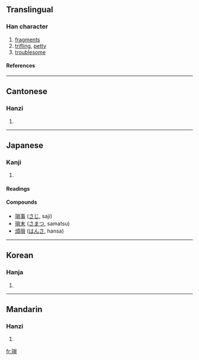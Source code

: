 {{see|琐}}

==Translingual==
===Han character===
{{Han char|rn=96|rad=玉|as=10|sn=14|four=1918<sub>6</sub>|canj=一土火月金 (MGFBC)}}
# [[fragments]]
# [[trifling]], [[petty]]
# [[troublesome]]
====References====
{{Han ref|kx=0738.230|dkj=21147|dj=1149.070|hdz=21130.150|uh=7463|ud=29795|bh=BABE|bd=47806}}

----
==Cantonese==
===Hanzi===
{{yue-hanzi|jyut=|y=so2}}
# {{defn|Cantonese}}

----
==Japanese==
===Kanji===
{{ja-kanji|grade=|rs=玉10}}
# {{defn|Japanese}} 
====Readings====
{{ja-readings|on=[[さ]] (sa)|kun=[[ちいさい]] (chiisai)}}
====Compounds====
*[[瑣事]] ([[さじ]], saji)
*[[瑣末]] ([[さまつ]], samatsu)
*[[煩瑣]] ([[はんさ]], hansa)
----
==Korean==
===Hanja===
{{ko-hanja|hangeul=쇄|eumhun=|rv=swae|mr=swae|y=sway}}
# {{defn|Korean}}

----
==Mandarin==
===Hanzi===
{{cmn-hanzi|sim=琐|pin=[[suǒ]] (suo3)|wg=so<sup>3</sup>}}
# {{defn|Mandarin}}

[[fr:瑣]]